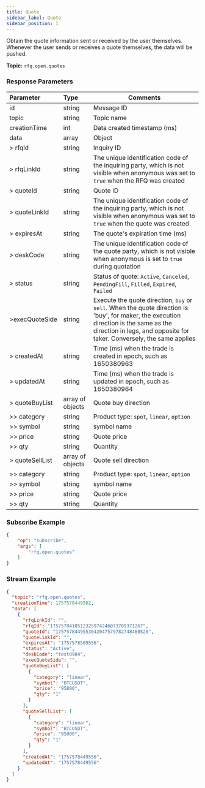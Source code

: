 ```yaml
---
title: Quote
sidebar_label: Quote
sidebar_position: 1
---
```


Obtain the quote information sent or received by the user themselves. Whenever the user sends or receives a quote themselves, the data will be pushed.

**Topic:** `rfq.open.quotes`

### Response Parameters
| Parameter | Type | Comments|
|:----- |:-----|----- |
|id |string |Message ID|
|topic | string  | Topic name                                                                                                                              |
|creationTime | int   | Data created timestamp (ms)                                                                                                              |
|data |array |Object |
| > rfqId         | string           | Inquiry ID                                                                                                                             |
| > rfqLinkId     | string           | The unique identification code of the inquiring party, which is not visible when anonymous was set to `true` when the RFQ was created                |
| > quoteId       | string           | Quote ID                                                                                                                           |
| > quoteLinkId   | string           | The unique identification code of the inquiring party, which is not visible when anonymous was set to `true` when the quote was created                     |
| > expiresAt     | string           | The quote's expiration time (ms)
| > deskCode      | string           | The unique identification code of the quote party, which is not visible when anonymous is set to `true` during quotation             |
| > status        | string           | Status of quote: `Active`, `Canceled`, `PendingFill`, `Filled`, `Expired`, `Failed`                                                           |
| >execQuoteSide | string           | Execute the quote direction, `buy` or `sell`. When the quote direction is 'buy', for maker, the execution direction is the same as the direction in legs, and opposite for taker. Conversely, the same applies |
| > createdAt     | string           | Time (ms) when the trade is created in epoch, such as 1650380963                                                                         |
| > updatedAt     | string           | Time (ms) when the trade is updated in epoch, such as 1650380964                                                                         |
| > quoteBuyList  | array of objects | Quote buy direction                                                                                                                |
| >> category     | string           | Product type: `spot`, `linear`, `option`                                                                                                   |
| >> symbol       | string           | symbol name                                                                                                               |
| >> price        | string           | Quote price                                                                                    |
| >> qty          | string           | Quantity                                                                                                                               |
| > quoteSellList | array of objects | Quote sell direction                                                                                                               |
| >> category     | string           | Product type: `spot`, `linear`, `option`                                                                                                 |
| >> symbol       | string           | symbol name                                                                                                           |
| >> price        | string           | Quote price                                                                                                                            |
| >> qty          | string           | Quantity                                                                                                                               |

### Subscribe Example
```json
{
    "op": "subscribe",
    "args": [
        "rfq.open.quotes"
    ]
}
```

### Stream Example

```json
{
  "topic": "rfq.open.quotes",
  "creationTime": 1757578449562,
  "data": [
    {
      "rfqLinkId": "",
      "rfqId": "1757578410512325974246073709371267",
      "quoteId": "1757578449553042047579782748460520",
      "quoteLinkId": "",
      "expiresAt": "1757578509556",
      "status": "Active",
      "deskCode": "test0904",
      "execQuoteSide": "",
      "quoteBuyList": [
        {
          "category": "linear",
          "symbol": "BTCUSDT",
          "price": "95800",
          "qty": "1"
        }
      ],
      "quoteSellList": [
        {
          "category": "linear",
          "symbol": "BTCUSDT",
          "price": "95000",
          "qty": "1"
        }
      ],
      "createdAt": "1757578449556",
      "updatedAt": "1757578449556"
    }
  ]
}

```
